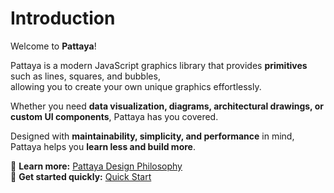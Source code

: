 # Introduction

Welcome to **Pattaya**!

Pattaya is a modern JavaScript graphics library that provides **primitives** such as lines, squares, and bubbles,  
allowing you to create your own unique graphics effortlessly.  

Whether you need **data visualization, diagrams, architectural drawings, or custom UI components**, Pattaya has you covered.

Designed with **maintainability, simplicity, and performance** in mind, Pattaya helps you **learn less and build more**.

📖 **Learn more:** [Pattaya Design Philosophy](/en/design)  
🚀 **Get started quickly:** [Quick Start](/en/guide)  
